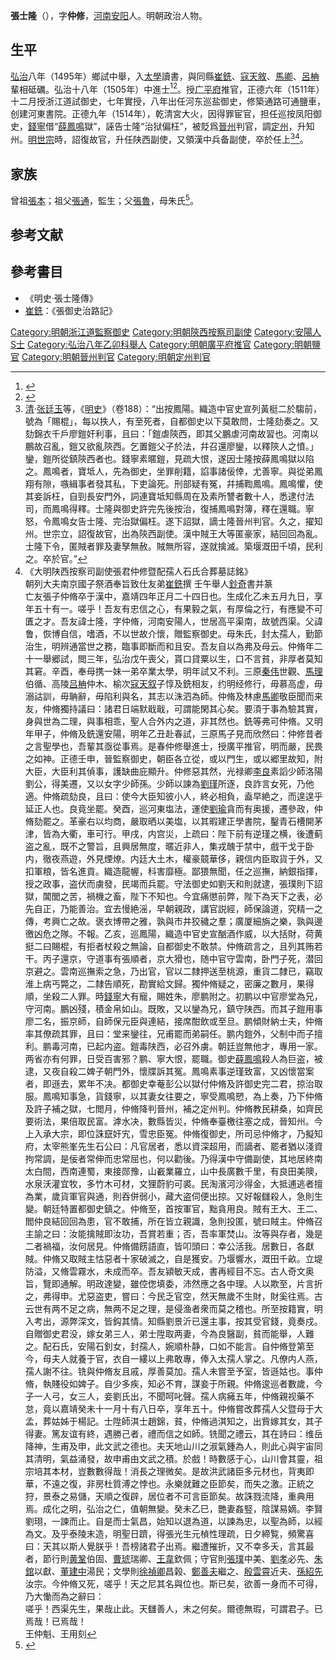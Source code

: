 
{{明清人物信息框
| 姓名 = 張士隆
| 原名 =
| 圖片名稱= 
| 圖片大小 =
| 圖片說明 = 
| 最高職務 =陕西按察司副使
| 國家 = 大明 
| 爵位 =
| 籍貫 = 河南彰德府安陽縣
| 族裔 = 
| 字號 = 
| 諡號 =
| 出生日期 = 成化十一年五月初九日
| 出生地點 = <!---河南彰德府安陽縣--->
| 逝世日期 = 嘉靖四年正月二十四日
| 逝世地點 =
| 墓葬 =
| 配偶 = 石氏
| 親屬 = 
| 出身 =
* 弘治八年乙卯科舉人
* 弘治十八年乙丑科進士
| 經歷 =
| 著作 =  
}}
'''張士隆'''（{{bd|1475年||1525年||}}），字'''仲修'''，[[河南|河南]][[安阳|安阳]]人。明朝政治人物。

== 生平 ==
[[弘治_(明朝)|弘治]]八年（1495年）鄉試中舉，入[[太學|太學]]讀書，與同縣[[崔銑|崔銑]]、[[寇天敘|寇天敘]]、[[馬卿|馬卿]]、[[呂柟|呂柟]]輩相砥礪。弘治十八年（1505年）中進士<ref>{{Cite book|title=《皇明贡举考》卷五|last=（明）[[张朝瑞|张朝瑞]]|first=|publisher=《续修四库全书》史部第828册|year=|isbn=|location=|pages=}}</ref><ref>{{Cite book|title=贡举志五种 上|last=鲁小俊，江俊伟著|first=|publisher=武汉：武汉大学出版社|year=2009|isbn=978-7-307-07043-1|location=|pages=}}</ref>。授[[广平府|广平府]]推官，正德六年（1511年）十二月授浙江道試御史，七年實授，八年出任河东巡盐御史，修築通路可通鹽車，创建河東書院。正德九年（1514年），乾清宮大火，因得罪宦官，担任巡按凤阳御史，[[錢寧|錢寧]]借“[[薛鳳鳴|薛鳳鳴]]獄”，誣告士隆“治狱偏枉”，被貶爲[[晉州|晉州]]判官，調[[定州|定州]]，升知州。[[明世宗|明世宗]]時，詔復故官，升任陕西副使，又領漢中兵备副使，卒於任上<ref>[[清|清]]·[[张廷玉|张廷玉]]等，《[[明史|明史]]》（卷188）：“出按鳳陽。織造中官史宣列黃梃二於騶前，號為「賜棍」，每以抶人，有至死者，自都御史以下莫敢問，士隆劾奏之。又劾錦衣千戶廖鎧奸利事，且曰：「鎧虐陝西，即其父鵬虐河南故習也。河南以鵬故召亂，鎧又欲亂陝西。乞置鎧父子於法，幷召還廖鑾，以釋陝人之憤。」鑾，鎧所從鎮陝西者也。錢寧素暱鎧，見疏大恨，遂因士隆按薛鳳鳴獄以陷之。鳳鳴者，寶坻人，先為御史，坐罪削籍，諂事諸佞倖，尤善寧。與從弟鳳翔有隙，嗾緝事者發其私，下吏論死。刑部疑有冤，幷捕鞫鳳鳴。鳳鳴懼，使其妾訴枉，自剄長安門外，詞連寶坻知縣周在及素所讐者數十人，悉逮付法司，而鳳鳴得釋。士隆與御史許完先後按治，復捕鳳鳴對簿，釋在還職。寧怒，令鳳鳴女告士隆、完治獄偏枉。遂下詔獄，謫士隆晉州判官。久之，擢知州。世宗立，詔復故官，出為陝西副使。漢中賊王大等匿豪家，結回回為亂。士隆下令，匿賊者罪及妻孥無赦。賊無所容，遂就擒滅。築堰溉田千頃，民利之。卒於官。”</ref><ref>《大明陕西按察司副使張君仲修暨配孺人石氏合葬墓誌銘》<br> 朝列大夫南京國子祭酒奉旨致仕友弟[[崔銑|崔銑]]撰  壬午舉人[[鈔奇|鈔奇]]書并篆<br>
亡友張子仲脩卒于漢中，嘉靖四年正月二十四日也。生成化乙未五月九日，享年五十有一。嗟乎！吾友有忠信之心，有果毅之氣，有厚倫之行，有應變不可匱之才。吾友諱士隆，字仲脩，河南安陽人，世居高平渠南，故號西渠。父諱鲁，恢博自信，嗜酒，不以世故介懷，贈監察御史。母朱氏，封太孺人，勤節治生，明辨通當世之務，臨事即斷而和且安。吾友自以為弗及母云。仲脩年二十一舉郷試，閲三年，弘治戊午喪父，貰口貸粟以生，口不言貧，非厚者莫知其窘。辛酉，奉母携一妹一弟卒業太學，明年試又不利。三原[[秦伟|秦伟]]世觀、[[馬理|馬理]]伯循、高陵[[吕柟|吕柟]]仲木、榆次[[寇天叙|寇天叙]]子惇及銑相友，约明经修行，毋慕高虚，毋溺詁訓，毋聃辭，毋陷利與名，其志以洙泗為師。仲脩及林慮[[馬卿|馬卿]]敬臣聞而来友，仲脩獨持議曰：諸君日端默戢戢，可謂能閑其心矣。要湏于事為驗其實，身與世為二理，與事相乖，聖人合外内之道，非其然也。銑等弗可仲脩。又明年甲子，仲脩及銑還安陽，明年乙丑赴春試，三原馬子見而欣然曰：仲修昔者之言聖學也，吾輩其亟從事焉。是春仲修舉進士，授廣平推官，明而嚴，民畏之如神。正德壬申，晉監察御史，朝臣各立從，或以門生，或以郷里故知，附大臣，大臣利其偵事，護缺曲庇顯升。仲修惡其然，光禄卿[[李良|李良]]素謟少師洛陽劉公，得美遷，又以女字少師孫。少師以諫為[[劉瑾|劉瑾]]所逐，良詐言女死，乃他適。仲脩疏劾良，且曰：使今大臣知彼小人，終必相負，盍早絶之，而遑遑乎延正人也。良竟坐罷。癸酉，巡河東塩法，運使[[劉瑜|劉瑜]]貪而有奥援，遷參政，仲脩劾罷之。革豪右以均商，嚴取晒以美塩，以其暇建正學書院，鑿青石槽開茅津，皆為大衢，車可行。甲戌，内宫災，上疏曰：陛下前有逆瑾之横，後遭蓟盗之亂，既不之警旨，且興居無度，暱近非人，集戎醜于禁中，戲干戈于卧内，徹夜燕遊，外見煙燎。内廷大土木，權豪竸華侈，親信内臣取貨于外，又扣軍粮，皆名進貢。織造龍幄，科害靡極。鄙猥無聞，任之巡撫，納銀指揮，授之政事，盗伏而虜發，民竭而兵罷。守法御史如劉天和則就逮，張璞則下詔獄，閶閭之苦，禍機之畜，陛下不知也。今宜痛懲前弊，陛下為天下之表，必先自正，乃能善治。宜去慢絶滛，早朝親政，講官説經，師保論道，究精一之傳，考興亡之故。褒衣博帶之雅，孰與市井狡穢之羣；廣厦細旃之樂，孰與邊徼凶危之隊。不報。乙亥，巡鳳陽，織造中官史宣酗酒作威，以大括財，荷黄挺二曰賜棍，有拒者杖殺之無論，自都御史不敢禁。仲脩疏言之，且列其贿若干。丙子還京，守道事有張順者，京大猾也，随中官守雲南，卧門子死，潜回京避之。雲南巡撫索之急，乃出官，官以二隸押送至桃源，重貨二隸已，竊取淮上病丐斃之，二隸告順死，勘實給文歸。獨仲脩疑之，密廉之數月，果得順，坐殺二人罪。時[[錢寧|錢寧]]大有寵，賜姓朱，廖鹏附之。初鹏以中官廖堂為兄，守河南。鵬凶殘，積金帛如山。既敗，又以鑾為兄，鎮守陕西。而其子鎧用事廖二名，振京師，自師保元臣與連結，接席酣飲或至旦。鹏傾財納士夫，仲脩率其僚疏其罪，且曰：堂来鑾往，兄甫罷而弟嗣任。鹏内鎧外，父制中而子擅利。鹏毒河南，已起内盗。鎧毒陕西，必召外虜。朝廷豈無他才，專用一家。两省亦有何罪，日受百害邪？鹏、寧大恨，罷職。御史[[薛鳳鳴|薛鳳鳴]]殺人為巨盗，被逮，又夜自殺二婢子朝門外，懷牒訴其冤。鳳鳴素事逆瑾致富，又凶懷當案者，即遜去，累年不决。都御史幸菴彭公以獄付仲脩及許御史完二君，掠治取服。鳳鳴知事急，貨錢寧，以其妻女往要之，寧受鳳鳴愬，為上奏，乃下仲脩及許子補之獄，七閲月，仲脩降判晉州，補之定州判。仲脩教民耕桑，如齊民要術法，果倍取民富。滹水决，數縣皆災，仲脩奉臺檄往塞之成，晉知州。今上入承大宗，即位誅竄奸宄，雪忠臣冤。仲脩復御史，所司忌仲脩才，乃擬知府，太宰熊峯先生石公曰：凡官居者，悉以資深超用，而謫者、罷者猶以淺資拘常調，是佞者常伸而忠常屈也，何以勸後。乃得漢中守備副使，其地居終南太白間，西南連蜀，東接郧豫，山嶻業羅立，山中長廣數千里，有良田美隩，水泉沃灌宜牧，多竹木可材，文狸蔚豹可裘。民淘濱河沙得金，大抵逋逃者擅為業，歲貨軍官與通，則吞併弱小，藏大盗伺便出掠。又好報讎殺人，急則生變。朝廷特置都御史鎮之。仲脩至，首按軍官，黜貪用良。賊有王大、王二、閻仲良結回回為患，官不敢捕，所在皆立親識，急則投匿，號曰賊主。仲脩召主諭之曰：汝能擒賊即汝功，吾賞若重；否，吾率軍焚山。汝等與存者，幾是二者禍福，汝何居見。仲脩備餝語直，皆叩頭曰：幸公活我。居數日，各獻賊。仲脩又取賊主怙惡者十家破滅之，自是獲安。乃堰響水，溉田千畝。立堤防溢，又脩雲霧水，未成而卒。吾友潁敏天成，書再經目不忘。古人奇文奥旨，覽即通解。明政達變，雖倥偬填委，沛然應之各中理。人以欺至，片言折之，弗得申。尤惡盗吏，嘗曰：今民乏官空，然天無歲不生財，財奚往焉。古云世有两不足之病，無两不足之理，是侵渔者衆而莫之稽也。所至按籍實，明入考出，源弊深文，皆鈎其情。知縣劉景沂已還主事，按其受官錢，竟奏戍。自贈御史君没，嫁女弟三人，弟士陞取两妻，今為良醫副，貧而能舉，人難之。配石氏，安陽石釗女，封孺人，婉順朴静，口如不能言。自仲脩登第至今，母夫人就養于官，衣自一縷以上弗敢專，俸入太孺人掌之。凡僚内人燕，孺人謝不往。铣與仲脩友且戚，厚善莫加。孺人未嘗至予室，皆遜姑也。事仲脩，執賤役如婢子。自少多疾，知必不育，謀妾于所親。仲脩逡巡者數歲，今子一人弓，女三人，妾劉氏出，不聞呵叱聲。孺人病㿈五年，仲脩親视藥不怠，竟以嘉靖癸未十一月十有八日卒，享年五十。仲脩嘗改葬孺人父暨母于大孟，葬姑姊于楊記。士陞師淇士趙錦，貧，仲脩過淇知之，出貲嫁其女，其子得妻。篤友谊有終，遇勝己者，禮而信之如師。铣聞之禮云，其在詩曰：维岳降神，生甫及申，此文武之德也。夫天地山川之淑氣鍾為人，則此心與宇宙同其清明，氣益涌發，故申甫由文武之積。於戲！時數感于心，山川會其靈，祖宗培其本材，豈數數得哉！消長之理微矣。是故洪武諸臣多元材也，背夷即華，不遠之復，非房杜質溥之悖也。永樂就難之臣節矣，而失之激。正統之狩，景泰之易儲，天順之復辟，居位者不可言臣節矣。故誅戮流降，重典用焉。成化之明，弘治之仁，值朝無變。癸未乙巳，艷妻姦竪，陰謀易嫡。李賢劉珝，一諫而止。自是而士氣昌，始知以退為道，以諫為忠，以聖為師，以經為文。及乎泰陵末造，明聖日躋，得張光生元楨性理疏，日夕締覧，頻驚喜曰：天其以斯人覺朕乎！吾榜諸君子出焉。繼遭摧折，又不幸多夭，言其最者，節行則[[黄鞏|黄鞏]]伯固、[[曹琥|曹琥]]瑞卿、[[王韋|王韋]]欽佩；守官則[[張璞|張璞]]中美、[[劉孝|劉孝]]必先、[[朱錧|朱錧]]以獻、[[董建中|董建中]]湯民；文學則[[徐禎卿|徐禎卿]]昌榖、[[鄭善夫|鄭善夫]]繼之、[[殷雲霄|殷雲霄]]近夫、[[孫紹先|孫紹先]]汝宗。今仲脩又死，嗟乎！天之尼其名與位也。斯已矣，欲善一身而不可得，乃大慟而為之辭曰：<br>
嗟乎！西渠先生，果哉止此。天讎善人，末之何矣。爾德無瑕，可謂君子。已焉哉！已焉哉！<br>
王仲魁、王用刻</ref>。

== 家族 ==
曾祖[[張本|張本]]；祖父[[張通|張通]]，監生；父[[張魯|張魯]]，母朱氏<ref>{{Cite book|title=天一阁藏明代科举录选刊 登科录 点校本|last=龚延明主编|first=|publisher=宁波出版社|year=2016|isbn=978-7-5526-2320-8|location=宁波|pages=|quote=《天一閣藏明代科舉錄選刊.登科錄》之《弘治十八年進士登科錄》}}</ref>。

==参考文献==
{{reflist}}

==參考書目==
* 《明史·張士隆傳》
* [[崔銑|崔銑]]：《張御史治路記》

{{弘治十八年乙丑科殿試金榜}}
{{DEFAULTSORT:Zhang張}}
[[Category:明朝浙江道監察御史|Category:明朝浙江道監察御史]]
[[Category:明朝陝西按察司副使|Category:明朝陝西按察司副使]]
[[Category:安陽人|Category:安陽人]]
[[Category:張姓|S士]]
[[Category:弘治八年乙卯科舉人|Category:弘治八年乙卯科舉人]]
[[Category:明朝廣平府推官|Category:明朝廣平府推官]]
[[Category:明朝鹽官|Category:明朝鹽官]]
[[Category:明朝晉州判官|Category:明朝晉州判官]]
[[Category:明朝定州判官|Category:明朝定州判官]]